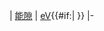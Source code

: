 | [[能隙]]
| {{{value}}} [[電子伏特|eV]]{{#if:{{{value2|}}}| {{{value2}}} }}
|-<noinclude>{{Documentation}}</noinclude>